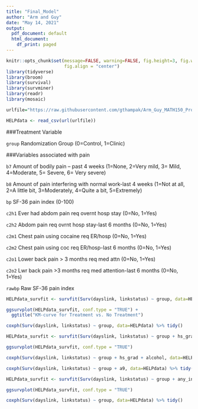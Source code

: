 ```yaml
---
title: "Final_Model"
author: "Arm and Guy"
date: "May 14, 2021"
output:
  pdf_document: default
  html_document:
    df_print: paged
---
```


```r
knitr::opts_chunk$set(message=FALSE, warning=FALSE, fig.height=3, fig.width=5, 
                      fig.align = "center")
library(tidyverse)
library(broom)
library(survival)
library(survminer)
library(readr)
library(mosaic)
```

```r
urlfile="https://raw.githubusercontent.com/gthampak/Arm_Guy_MATH150_Project/main/HELPdata.csv"

HELPdata <- read_csv(url(urlfile))
```

###Treatment Variable

`group` Randomization Group (0=Control, 1=Clinic)

###Variables associated with pain

`b7` Amount of bodily pain -- past 4 weeks (1=None, 2=Very mild, 3= Mild, 4=Moderate, 5= Severe, 6= Very severe)

`b8` Amount of pain interfering with normal work-last 4 weeks (1=Not at all, 2=A little bit, 3=Moderately, 4=Quite a bit, 5=Extremely)

`bp` SF-36 pain index (0-100)

`c2h1` Ever had abdom pain req overnt hosp stay (0=No, 1=Yes)

`c2h2` Abdom pain req ovrnt hosp stay-last 6 months (0=No, 1=Yes)

`c2m1` Chest pain using cocaine req ER/hosp (0=No, 1=Yes)

`c2m2` Chest pain using coc req ER/hosp-last 6 months (0=No, 1=Yes)

`c2o1` Lower back pain > 3 months req med attn (0=No, 1=Yes)

`c2o2` Lwr back pain >3 months req med attention-last 6 months (0=No, 1=Yes)

`rawbp` Raw SF-36 pain index

```r
HELPdata_survfit <- survfit(Surv(dayslink, linkstatus) ~ group, data=HELPdata)

ggsurvplot(HELPdata_survfit, conf.type = "TRUE") + 
  ggtitle("KM-curve for Treatment vs. No Treatment")

coxph(Surv(dayslink, linkstatus) ~ group, data=HELPdata) %>% tidy()
```

```r

HELPdata_survfit <- survfit(Surv(dayslink, linkstatus) ~ group + hs_grad + alcohol, data=HELPdata)

ggsurvplot(HELPdata_survfit, conf.type = "TRUE")

coxph(Surv(dayslink, linkstatus) ~ group + hs_grad + alcohol, data=HELPdata) %>% tidy()
```

```r
coxph(Surv(dayslink, linkstatus) ~ group + a9, data=HELPdata) %>% tidy()
```


```r

HELPdata_survfit <- survfit(Surv(dayslink, linkstatus) ~ group + any_ins, data=HELPdata)

ggsurvplot(HELPdata_survfit, conf.type = "TRUE")

coxph(Surv(dayslink, linkstatus) ~ group, data=HELPdata) %>% tidy()
```







